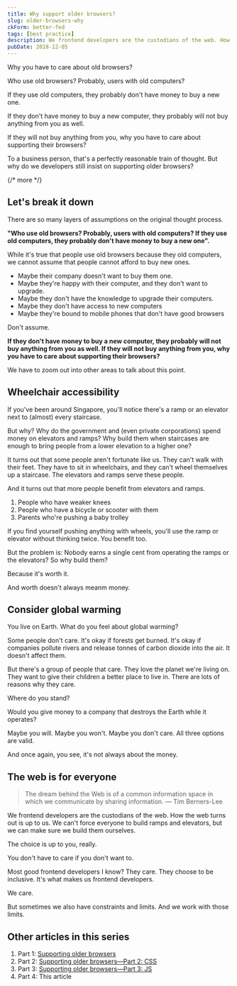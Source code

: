 ```yaml
---
title: Why support older browsers?
slug: older-browsers-why
ckForm: better-fed
tags: [best practice]
description: We frontend developers are the custodians of the web. How the web turns out is up to us. We can't force everyone to support accessibility and older browsers, but we can make sure we do it.
pubDate: 2018-12-05
---
```


Why you have to care about old browsers?

Who use old browsers? Probably, users with old computers?

If they use old computers, they probably don't have money to buy a new one.

If they don't have money to buy a new computer, they probably will not buy anything from you as well.

If they will not buy anything from you, why you have to care about supporting their browsers?

To a business person, that's a perfectly reasonable train of thought. But why do we developers still insist on supporting older browsers?

{/* more */}

## Let's break it down

There are so many layers of assumptions on the original thought process.

**"Who use old browsers? Probably, users with old computers? If they use old computers, they probably don't have money to buy a new one".**

While it's true that people use old browsers because they old computers, we cannot assume that people cannot afford to buy new ones.

- Maybe their company doesn't want to buy them one.
- Maybe they're happy with their computer, and they don't want to upgrade.
- Maybe they don't have the knowledge to upgrade their computers.
- Maybe they don't have access to new computers
- Maybe they're bound to mobile phones that don't have good browsers

Don't assume.

**If they don't have money to buy a new computer, they probably will not buy anything from you as well. If they will not buy anything from you, why you have to care about supporting their browsers?**

We have to zoom out into other areas to talk about this point.

## Wheelchair accessibility

If you've been around Singapore, you'll notice there's a ramp or an elevator next to (almost) every staircase.

But why? Why do the government and (even private corporations) spend money on elevators and ramps? Why build them when staircases are enough to bring people from a lower elevation to a higher one?

It turns out that some people aren't fortunate like us. They can't walk with their feet. They have to sit in wheelchairs, and they can't wheel themselves up a staircase. The elevators and ramps serve these people.

And it turns out that more people benefit from elevators and ramps.

1. People who have weaker knees
2. People who have a bicycle or scooter with them
3. Parents who're pushing a baby trolley

If you find yourself pushing anything with wheels, you'll use the ramp or elevator without thinking twice. You benefit too.

But the problem is: Nobody earns a single cent from operating the ramps or the elevators? So why build them?

Because it's worth it.

And worth doesn't always meanm money.

## Consider global warming

You live on Earth. What do you feel about global warming?

Some people don't care. It's okay if forests get burned. It's okay if companies pollute rivers and release tonnes of carbon dioxide into the air. It doesn't affect them.

But there's a group of people that care. They love the planet we're living on. They want to give their children a better place to live in. There are lots of reasons why they care.

Where do you stand?

Would you give money to a company that destroys the Earth while it operates?

Maybe you will. Maybe you won't. Maybe you don't care. All three options are valid.

And once again, you see, it's not always about the money.

## The web is for everyone

> The dream behind the Web is of a common information space in which we communicate by sharing information.
> — Tim Berners-Lee

We frontend developers are the custodians of the web. How the web turns out is up to us. We can't force everyone to build ramps and elevators, but we can make sure we build them ourselves.

The choice is up to you, really.

You don't have to care if you don't want to.

Most good frontend developers I know? They care. They choose to be inclusive. It's what makes us frontend developers.

We care.

But sometimes we also have constraints and limits. And we work with those limits.

## Other articles in this series

1. Part 1: [Supporting older browsers][1]
2. Part 2: [Supporting older browsers—Part 2: CSS][2]
3. Part 3: [Supporting older browsers—Part 3: JS][3]
4. Part 4: This article

[1]: /blog/older-browsers-css 'Supporting older browsers'
[2]: /blog/older-browsers-css 'Supporting older browsers—Part 2: CSS'
[3]: /blog/older-browsers-js 'Supporting older browsers—Part 3: JS'
